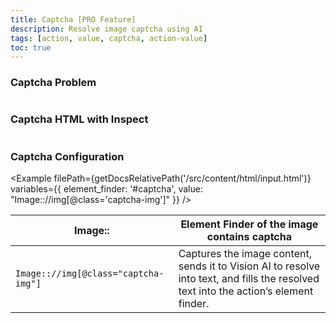 ```yaml
---
title: Captcha [PRO Feature]
description: Resolve image captcha using AI
tags: [action, value, captcha, action-value]
toc: true
---
```



### Captcha Problem

<img class="d-block mb-4 img-fluid rounded-3" src="/docs/[[config:docs_version]]/assets/img/captcha-image.png" alt="" />

### Captcha HTML with Inspect

<img class="d-block mb-4 img-fluid rounded-3" src="/docs/[[config:docs_version]]/assets/img/captcha-html.png" alt="" />

### Captcha Configuration

<Example
  filePath={getDocsRelativePath('/src/content/html/input.html')}
  variables={{
    element_finder: '#captcha',
    value: "Image:://img[@class='captcha-img']"
  }}
/>

<BsTable>

| **Image::**                          | **Element Finder of the image contains captcha**                                                                                      |
| ------------------------------------ | ------------------------------------------------------------------------------------------------------------------------------------- |
| `Image:://img[@class="captcha-img"]` | Captures the image content, sends it to Vision AI to resolve into text, and fills the resolved text into the action’s element finder. |

</BsTable>

<Callout name="subscribe-callout" />

